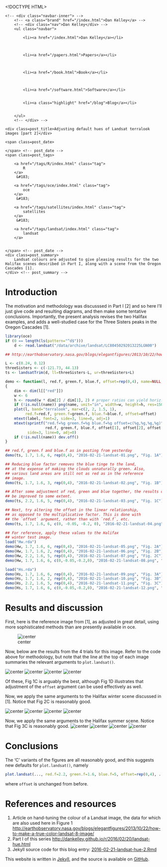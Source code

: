 <!DOCTYPE HTML>
<html>
<head>
<link rel='stylesheet' type='text/css' href='/css/syntax.css' />
<link rel='stylesheet' type='text/css' href='/css/style.css' />
<meta charset="UTF-8">
<title>Adjusting default hues of Landsat terralook images [part 2]</title>
</head>

<body>
<div class="navbar">
    <!-- <div class="navbar-inner"> -->
        <!-- <a class="brand" href="/index.html">Dan Kelley</a> -->
        <!-- <div class="nav">Dan Kelley</div> -->
        <ul class="navbar">
            
            <li><a href="/index.html">Dan Kelley</a></li>
            

            
            <li><a href="/papers.html">Papers</a></li>
            

            
            <li><a href="/book.html">Book</a></li>
            

            
            <li><a href="/software.html">Software</a></li>
            
            
            <li><a class="highlight" href="/blog">Blog</a></li>
            

        </ul>
        <!-- </div> -->
</div>

<div id="content">
    




<!-- <div class="span8"> -->

<div class=topnav>

<!-- | <a href='/blog'>Home</a> | -->

</div> <!-- topnav -->


<div class="page-header">

    <div class=post_title>Adjusting default hues of Landsat terralook images [part 2]</div>
<!-- </div> --> <!-- span8 -->

<!-- <div class="span4"> -->

<div class=slug>
    <span class=post_date>
        
    </span> <!-- post_date -->
    <span class=post_tags>
        
        <a href="/tags/R/index.html" class="tag">
            R
        </a>
         &#183; 
        
        <a href="/tags/oce/index.html" class="tag">
            oce
        </a>
         &#183; 
        
        <a href="/tags/satellites/index.html" class="tag">
            satellites
        </a>
         &#183; 
        
        <a href="/tags/landsat/index.html" class="tag">
            landsat
        </a>
        
        
    </span> <!-- post_date -->
    <div class=post_summary>
        Landsat colours are adjusted to give pleasing results for the two Halifax scenes described in Part I, along with a scene from the Oregon Cascades [1].
    </div> <!-- post_summary -->
</div> <!-- slug -->

<!-- </div> -->
<!-- span4 -->
</div> <!-- page-header -->



# Introduction

The motivation and methodology was discusssed in Part I [2] and so here I'll
just give code and resulting diagrams, and then make some tentative
conclusions. Importantly, the present analysis revises the two Halifax
examples, and adds a well-studied case for the Three Sisters peaks in the
Oregon Cascades [1].

```R
library(oce)
if (0 == length(ls(pattern="^d$")))
    d <- read.landsat("/data/archive/landsat/LC80450292013225LGN00")

## http://earthobservatory.nasa.gov/blogs/elegantfigures/2013/10/22/how-to-make-a-true-color-landsat-8-image/

L <- c(0.24, 0.12)
threeSisters <- c(-121.73, 44.13)
ts <- landsatTrim(d, ll=threeSisters-L, ur=threeSisters+L)

demo <- function(l, red.f, green.f, blue.f, offset=rep(0,4), name=NULL, label="")
{
    dim <- dim(l[["red"]])
    w <- 6
    h <- round(w * dim[2] / dim[1], 2) # proper ratios can yield horiz. stripes
    if (!is.null(name)) png(name, unit="in", width=w, height=h, res=150, pointsize=9)
    plot(l, band="terralook", mar=c(2, 2, 1.5, 1),
         red.f=red.f, green.f=green.f, blue.f=blue.f, offset=offset)
    mtext(label, font=2, side=3, line=0, adj=1)
    mtext(sprintf("red.f=%g green.f=%g blue.f=%g offset=c(%g,%g,%g,%g)",
                  red.f, green.f, blue.f, offset[1], offset[2], offset[3], offset[4]),
          side=3, line=0, adj=0)
    if (!is.null(name)) dev.off()
}

## red.f, green.f and blue.f as in posting from yesterday
demo(ts, 1.7, 1.6, 6, rep(0,4), "2016-02-21-landsat-01.png", "Fig. 1A")

## Reducing blue factor removes the blue tinge to the land, 
## at the expense of making the clouds unnaturally green. Also, 
## various land areas are still not as red as in the reference
## image.
demo(ts, 1.7, 1.6, 3, rep(0,4), "2016-02-21-landsat-02.png", "Fig. 1B")

## After some adjustment of red, green and blue together, the results can
## be improved to some extent.
demo(ts, 2.2, 1.6, 5, rep(0,4), "2016-02-21-landsat-03.png", "Fig. 1C")

## Next, try altering the offset in the linear relationship,
## as opposed to the multiplicative factor. This is done with 
## the `offset` argument, rather than with `red.f`, etc.
demo(ts, 1.7, 1.6, 6, c(0, -0.05, -0.2, 0), "2016-02-21-landsat-04.png", "Fig. 1D")

## For reference, apply these values to the Halifax
## winter test image.
load("Hw.rda")
demo(Hw, 1.7, 1.6, 6, rep(0,4), "2016-02-21-landsat-05.png", "Fig. 2A")
demo(Hw, 1.7, 1.6, 2, rep(0,4), "2016-02-21-landsat-06.png", "Fig. 2B")
demo(Hw, 2.2, 1.6, 5, rep(0,4), "2016-02-21-landsat-07.png", "Fig. 2C")
demo(Hw, 1.7, 1.6, 6, c(0,-0.05,-0.2,0), "2016-02-21-landsat-08.png", "Fig. 2D")

load("Hs.rda")
demo(Hs, 1.7, 1.6, 6, rep(0,4), "2016-02-21-landsat-09.png", "Fig. 3A")
demo(Hs, 1.7, 1.6, 2, rep(0,4), "2016-02-21-landsat-10.png", "Fig. 3B")
demo(Hs, 2.2, 1.6, 5, rep(0,4), "2016-02-21-landsat-11.png", "Fig. 3C")
demo(Hs, 1.7, 1.6, 6, c(0,-0.05,-0.2,0), "2016-02-21-landsat-12.png", "Fig. 3D")

```

# Results and discussion

First, here is the reference image from [1], as adjusted in great detail, using
more sophisticated methods than are presently available in oce.

![center](2016-02-21-landsat-three-sisters.png) 

Now, below are the results from the 4 trials for this image. Refer to the code
above for methodology, but note that the line at the top of each image
summaries the relevant arguments to `plot.landsat()`.

![center](2016-02-21-landsat-01.png)
![center](2016-02-21-landsat-02.png)
![center](2016-02-21-landsat-03.png)
![center](2016-02-21-landsat-04.png)

Of these, Fig 1C is arguably the best, although Fig 1D illustrates that
adjustment of the `offset` argument can be used effectively as well.

Now, we apply the same arguments to the Halifax winter scene discussed in [1].
Notice that Fig 2C is reasonably good.

![center](2016-02-21-landsat-05.png)
![center](2016-02-21-landsat-06.png)
![center](2016-02-21-landsat-07.png)
![center](2016-02-21-landsat-08.png)

Now, we apply the same arguments to the Halifax summer scene.  Notice that Fig
3C is reasonably good.
![center](2016-02-21-landsat-09.png)
![center](2016-02-21-landsat-10.png)
![center](2016-02-21-landsat-11.png)
![center](2016-02-21-landsat-12.png)

# Conclusions

The 'C' variants of the figures are all reasonably good, and this suggests new
defaults for `plot.landsat()`, namely 
```R
plot.landsat(..., red.f=2.2, green.f=1.6, blue.f=5, offset=rep(0,4), ...)
```
where `offset` is unchanged from before.




# References and resources

1. Article on hand-tuning the colour of a Landsat image, the data for which are also used here in Figure 1 <http://earthobservatory.nasa.gov/blogs/elegantfigures/2013/10/22/how-to-make-a-true-color-landsat-8-image/>
2. Part I of this series <http://dankelley.github.io/r/2016/02/20/landsat-hue.html>
3. Jekyll source code for this blog entry: [2016-02-21-landsat-hue-2.Rmd](https://raw.github.com/dankelley/dankelley.github.io/master/assets/2016-02-21-landsat-hue-2.Rmd)





</div>

<p class="footnote">This website is written in <a
href="http://jekyllrb.com">Jekyll</a>, and the source is available on <a
href="https://github.com/dankelley/dankelley.github.io">GitHub</a>.</p>

</body>
</html>

